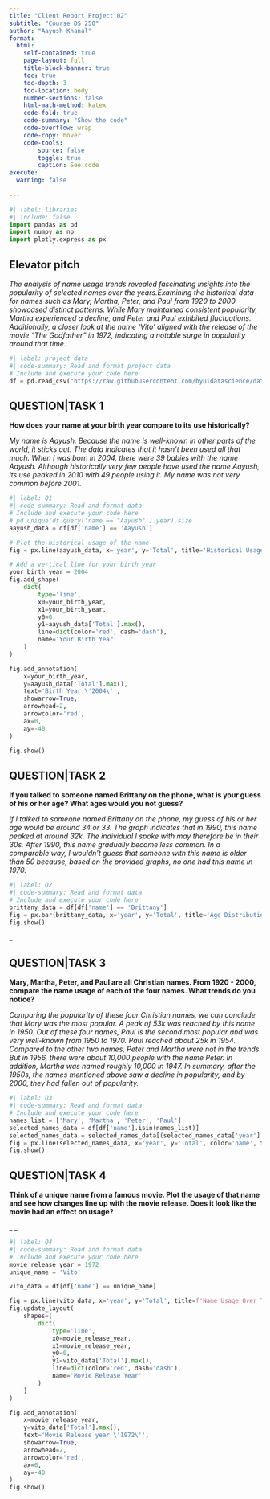 ```yaml
---
title: "Client Report Project 02"
subtitle: "Course DS 250"
author: "Aayush Khanal"
format:
  html:
    self-contained: true
    page-layout: full
    title-block-banner: true
    toc: true
    toc-depth: 3
    toc-location: body
    number-sections: false
    html-math-method: katex
    code-fold: true
    code-summary: "Show the code"
    code-overflow: wrap
    code-copy: hover
    code-tools:
        source: false
        toggle: true
        caption: See code
execute: 
  warning: false
    
---
```


```python
#| label: libraries
#| include: false
import pandas as pd
import numpy as np
import plotly.express as px
```


## Elevator pitch

_The analysis of name usage trends revealed fascinating insights into the popularity of selected names over the years.Examining the historical data for names such as Mary, Martha, Peter, and Paul from 1920 to 2000 showcased distinct patterns. While Mary maintained consistent popularity, Martha experienced a decline, and Peter and Paul exhibited fluctuations. Additionally, a closer look at the name 'Vito' aligned with the release of the movie "The Godfather" in 1972, indicating a notable surge in popularity around that time. _

```python
#| label: project data
#| code-summary: Read and format project data
# Include and execute your code here
df = pd.read_csv("https://raw.githubusercontent.com/byuidatascience/data4names/master/data-raw/names_year/names_year.csv")
```



## QUESTION|TASK 1

__How does your name at your birth year compare to its use historically?__

_My name is Aayush. Because the name is well-known in other parts of the world, it sticks out. The data indicates that it hasn't been used all that much. When I was born in 2004, there were 39 babies with the name Aayush. Although historically very few people have used the name Aayush, its use peaked in 2010 with 49 people using it. My name was not very common before 2001._

```python
#| label: Q1
#| code-summary: Read and format data
# Include and execute your code here
# pd.unique(df.query('name == "Aayush"').year).size
aayush_data = df[df['name'] == 'Aayush']

# Plot the historical usage of the name
fig = px.line(aayush_data, x='year', y='Total', title='Historical Usage of the Name Aayush')

# Add a vertical line for your birth year
your_birth_year = 2004  
fig.add_shape(
    dict(
        type='line',
        x0=your_birth_year,
        x1=your_birth_year,
        y0=0,
        y1=aayush_data['Total'].max(),
        line=dict(color='red', dash='dash'),
        name='Your Birth Year'
    )
)

fig.add_annotation(
    x=your_birth_year,
    y=aayush_data['Total'].max(),
    text='Birth Year \'2004\'',
    showarrow=True,
    arrowhead=2,
    arrowcolor='red',
    ax=0,
    ay=-40
)

fig.show()
```



## QUESTION|TASK 2

__If you talked to someone named Brittany on the phone, what is your guess of his or her age? What ages would you not guess?__

_If I talked to someone named Brittany on the phone, my guess of his or her age would be around 34 or 33. The graph indicates that in 1990, this name peaked at around 32k. The individual I spoke with may therefore be in their 30s. After 1990, this name gradually became less common. In a comparable way, I wouldn't guess that someone with this name is older than 50 because, based on the provided graphs, no one had this name in 1970._

```python
#| label: Q2
#| code-summary: Read and format data
# Include and execute your code here
brittany_data = df[df['name'] == 'Brittany']
fig = px.bar(brittany_data, x='year', y='Total', title='Age Distribution for Brittany')
fig.show()

```

_

## QUESTION|TASK 3

__Mary, Martha, Peter, and Paul are all Christian names. From 1920 - 2000, compare the name usage of each of the four names. What trends do you notice?__

_Comparing the popularity of these four Christian names, we can conclude that Mary was the most popular. A peak of 53k was reached by this name in 1950. Out of these four names, Paul is the second most popular and was very well-known from 1950 to 1970. Paul reached about 25k in 1954. Compared to the other two names, Peter and Martha were not in the trends. But in 1956, there were about 10,000 people with the name Peter. In addition, Martha was named roughly 10,000 in 1947. In summary, after the 1950s, the names mentioned above saw a decline in popularity, and by 2000, they had fallen out of popularity._

```python
#| label: Q3
#| code-summary: Read and format data
# Include and execute your code here
names_list = ['Mary', 'Martha', 'Peter', 'Paul']
selected_names_data = df[df['name'].isin(names_list)]
selected_names_data = selected_names_data[(selected_names_data['year'] >= 1920) & (selected_names_data['year'] <= 2000)]
fig = px.line(selected_names_data, x='year', y='Total', color='name', title='Name Usage Comparison (1920 - 2000)')
fig.show()

```




## QUESTION|TASK 4

__Think of a unique name from a famous movie. Plot the usage of that name and see how changes line up with the movie release. Does it look like the movie had an effect on usage?__

_ _

```python
#| label: Q4
#| code-summary: Read and format data
# Include and execute your code here
movie_release_year = 1972
unique_name = 'Vito'

vito_data = df[df['name'] == unique_name]

fig = px.line(vito_data, x='year', y='Total', title=f'Name Usage Over Time for {unique_name}')
fig.update_layout(
    shapes=[
        dict(
            type='line',
            x0=movie_release_year,
            x1=movie_release_year,
            y0=0,
            y1=vito_data['Total'].max(),
            line=dict(color='red', dash='dash'),
            name='Movie Release Year'
        )
    ]
)

fig.add_annotation(
    x=movie_release_year,
    y=vito_data['Total'].max(),
    text='Movie Release year \'1972\'',
    showarrow=True,
    arrowhead=2,
    arrowcolor='red',
    ax=0,
    ay=-40
)
fig.show()

```
